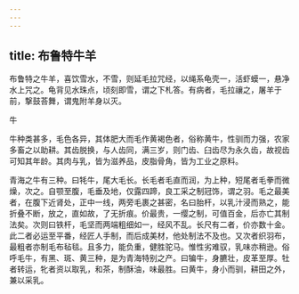 ```yaml
---
---
---
```

title: 布鲁特牛羊
---



布鲁特之牛羊，喜饮雪水，不雪，则延毛拉咒经，以绳系龟壳一，活虾蟆一，悬净水上咒之。龟背见水珠点，顷刻即雪，谓之下札答。有病者，毛拉禳之，屠羊于前，撃鼓荅舞，谓鬼附羊身以灭。

牛

牛种类甚多，毛色各异，其体肥大而毛作黄褐色者，俗称黄牛，性驯而力强，农家多畜之以助耕。其齿脱换，与人齿同，满三岁，则门齿、臼齿尽为永久齿，故视齿可知其年龄。其肉与乳，皆为滋养品，皮脂骨角，皆为工业之原料。

青海之牛有三种。曰牦牛，尾大毛长。长毛者毛直而润，为上种，短尾者毛拳而微燥，次之。自颚至腹，毛垂及地，仅露四蹄，良工采之制冠饰，谓之羽。毛之最美者，在腹下近肾处，正中一线，两旁毛裹之甚密，名曰胎杆，以乳汁浸而熟之，能折叠不断，放之，直如故，了无折痕。价最贵，一缨之制，可值百金，后亦亡其制法矣。次则曰铁杆，毛坚而两端粗细如一，经风不乱。长尺有二者，价亦数十金。此二者必运至平番，经匠人手制，而后成美材，他处制法不及也。又次者织羽布，最粗者亦制毛布毡毯。且多力，能负重，健胜驼马。惟性劣难驭，乳味亦稍逊。俗呼毛牛，有黑、斑、黄三种，是为青海特别之产。曰犏牛，身臕壮，皮革至厚。牡者转运，牝者资以取乳，和茶，制酥油，味最胜。曰黄牛，身小而驯，耕田之外，兼以采乳。